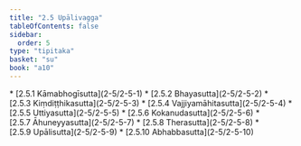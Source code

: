 ```yaml
---
title: "2.5 Upālivagga"
tableOfContents: false
sidebar:
  order: 5
type: "tipitaka"
basket: "su"
book: "a10"
---
```



<DynamicBreadcrumb />



<TableOfContents book="a10" section="2.5">
* [2.5.1 Kāmabhogīsutta](2-5/2-5-1)
* [2.5.2 Bhayasutta](2-5/2-5-2)
* [2.5.3 Kiṃdiṭṭhikasutta](2-5/2-5-3)
* [2.5.4 Vajjiyamāhitasutta](2-5/2-5-4)
* [2.5.5 Uttiyasutta](2-5/2-5-5)
* [2.5.6 Kokanudasutta](2-5/2-5-6)
* [2.5.7 Āhuneyyasutta](2-5/2-5-7)
* [2.5.8 Therasutta](2-5/2-5-8)
* [2.5.9 Upālisutta](2-5/2-5-9)
* [2.5.10 Abhabbasutta](2-5/2-5-10)
</TableOfContents>